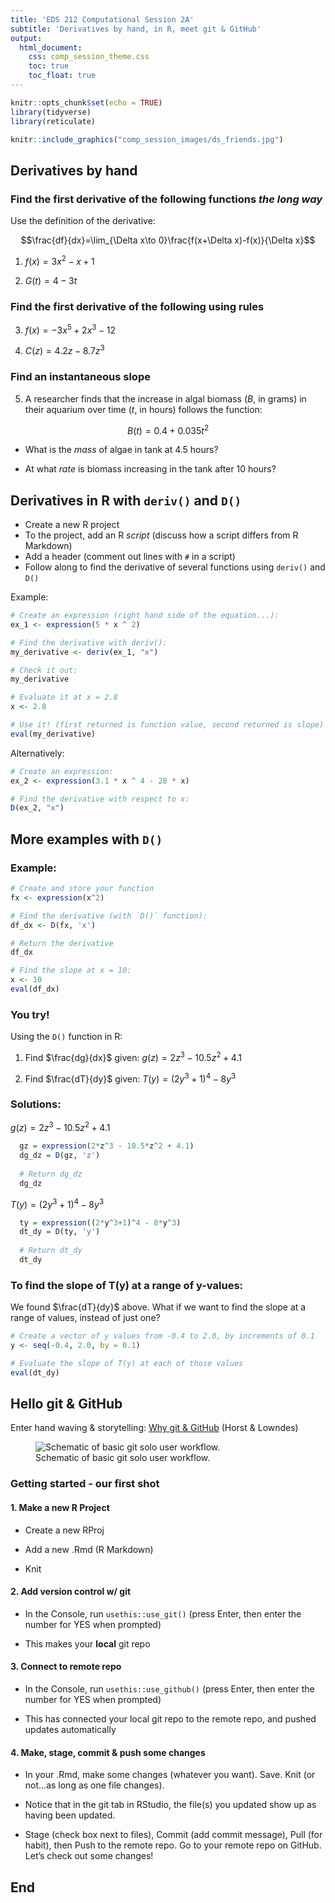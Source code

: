 ```yaml
---
title: 'EDS 212 Computational Session 2A'
subtitle: 'Derivatives by hand, in R, meet git & GitHub'
output: 
  html_document:
    css: comp_session_theme.css
    toc: true
    toc_float: true
---
```


```r
knitr::opts_chunk$set(echo = TRUE)
library(tidyverse)
library(reticulate)
```

```r
knitr::include_graphics("comp_session_images/ds_friends.jpg")
```

## Derivatives by hand

### Find the first derivative of the following functions *the long way*

Use the definition of the derivative:

$$\frac{df}{dx}=\lim_{\Delta x\to 0}\frac{f(x+\Delta x)-f(x)}{\Delta x}$$

1)  $f(x)=3x^2-x+1$

2)  $G(t)=4-3t$

### Find the first derivative of the following using rules

3)  $f(x) = -3x^5+2x^3-12$

4)  $C(z)=4.2z-8.7z^3$

### Find an instantaneous slope

5)  A researcher finds that the increase in algal biomass ($B$, in grams) in their aquarium over time ($t$, in hours) follows the function:

$$B(t) = 0.4 + 0.035t^2$$

-   What is the *mass* of algae in tank at 4.5 hours?

-   At what *rate* is biomass increasing in the tank after 10 hours?

## Derivatives in R with `deriv()` and `D()`

-   Create a new R project
-   To the project, add an R *script* (discuss how a script differs from R Markdown)
-   Add a header (comment out lines with `#` in a script)
-   Follow along to find the derivative of several functions using `deriv()` and `D()`

Example:

```r
# Create an expression (right hand side of the equation...):
ex_1 <- expression(5 * x ^ 2)

# Find the derivative with deriv():
my_derivative <- deriv(ex_1, "x")

# Check it out:
my_derivative

# Evaluate it at x = 2.8
x <- 2.8

# Use it! (first returned is function value, second returned is slope)
eval(my_derivative)

```

Alternatively:

```r
# Create an expression:
ex_2 <- expression(3.1 * x ^ 4 - 28 * x)

# Find the derivative with respect to x:
D(ex_2, "x")
```

## More examples with `D()`

### Example:

```r
# Create and store your function
fx <- expression(x^2)

# Find the derivative (with `D()` function):
df_dx <- D(fx, 'x')

# Return the derivative
df_dx

# Find the slope at x = 10:
x <- 10
eval(df_dx)
```

### You try!

Using the `D()` function in R:

1.  Find $\frac{dg}{dx}$ given: $g(z) = 2z^3-10.5z^2+4.1$

2.  Find $\frac{dT}{dy}$ given: $T(y) = (2y^3+1)^4-8y^3$

### Solutions:

$g(z) = 2z^3-10.5z^2+4.1$

```r
  gz = expression(2*z^3 - 10.5*z^2 + 4.1)
  dg_dz = D(gz, 'z')
  
  # Return dg_dz
  dg_dz
```

$T(y) = (2y^3+1)^4-8y^3$

```r
  ty = expression((2*y^3+1)^4 - 8*y^3)
  dt_dy = D(ty, 'y')
  
  # Return dt_dy
  dt_dy
```

### To find the slope of T(y) at a range of y-values:

We found $\frac{dT}{dy}$ above. What if we want to find the slope at a range of values, instead of just one?

```r

# Create a vector of y values from -0.4 to 2.0, by increments of 0.1
y <- seq(-0.4, 2.0, by = 0.1)

# Evaluate the slope of T(y) at each of those values
eval(dt_dy)
```

## Hello git & GitHub

Enter hand waving & storytelling: [Why git & GitHub](https://www.openscapes.org/blog/2022/05/27/github-illustrated-series/) (Horst & Lowndes)

![Schematic of basic git solo user workflow.](images/git_bunnies_1.jpg)

### Getting started - our first shot

#### 1. Make a new R Project

-   Create a new RProj

-   Add a new .Rmd (R Markdown)

-   Knit

#### 2. Add version control w/ git

-   In the Console, run `usethis::use_git()` (press Enter, then enter the number for YES when prompted)

-   This makes your **local** git repo

#### 3. Connect to remote repo

-   In the Console, run `usethis::use_github()` (press Enter, then enter the number for YES when prompted)

-   This has connected your local git repo to the remote repo, and pushed updates automatically

#### 4. Make, stage, commit & push some changes

-   In your .Rmd, make some changes (whatever you want). Save. Knit (or not...as long as one file changes).

-   Notice that in the git tab in RStudio, the file(s) you updated show up as having been updated.

-   Stage (check box next to files), Commit (add commit message), Pull (for habit), then Push to the remote repo. Go to your remote repo on GitHub. Let's check out some changes!

## End
